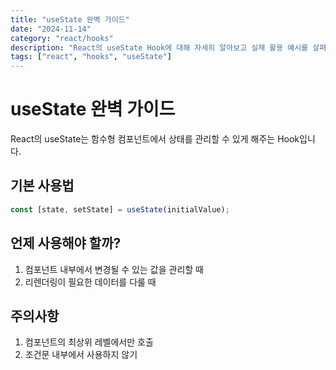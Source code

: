 ```yaml
---
title: "useState 완벽 가이드"
date: "2024-11-14"
category: "react/hooks"
description: "React의 useState Hook에 대해 자세히 알아보고 실제 활용 예시를 살펴봅니다."
tags: ["react", "hooks", "useState"]
---
```


# useState 완벽 가이드

React의 useState는 함수형 컴포넌트에서 상태를 관리할 수 있게 해주는 Hook입니다.

## 기본 사용법

```jsx
const [state, setState] = useState(initialValue);
```

## 언제 사용해야 할까?

1. 컴포넌트 내부에서 변경될 수 있는 값을 관리할 때
2. 리렌더링이 필요한 데이터를 다룰 때

## 주의사항

1. 컴포넌트의 최상위 레벨에서만 호출
2. 조건문 내부에서 사용하지 않기
